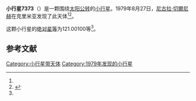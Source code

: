 {{Infobox planet
| bgcolour = #FFFFC0
| name = 7373 Stashis
| symbol = 
| image = 
| caption = 
| discovery = yes
| discovery_ref = 
| discoverer = [[尼古拉·切爾尼赫|尼古拉·切爾尼赫]]
| discovery_site = [[克里米亚|克里米亚]] 
| discovered = 1979年8月27日
| designations = yes
| mp_name = 
| named_after = 
| alt_names = 1979 QX9/ 1977 EN7 / 1990 RA1
| mp_category = [[主带小行星|主带小行星]]
| orbit_ref = <ref name="a">[http://ssd.jpl.nasa.gov/sbdb.cgi?sstr=7373 7373 Stashis] {{Wayback|url=http://ssd.jpl.nasa.gov/sbdb.cgi?sstr=7373 |date=20210723192306 }}，小行星數據庫瀏覽器（JPL Small-Body Database Browser）－[[美国国家航空航天局|美国国家航空航天局]]喷气推进实验室</ref>
| epoch = 2456400.5 (2013年4月18日更新)
| aphelion = {{convert|3.6805419|AU|km|3|abbr=on|lk=out}}
| perihelion = {{convert|2.6157685|AU|km|3|abbr=on}}
| semimajor = {{convert|3.1481552|AU|km|3|abbr=on}}
| eccentricity = 0.1691107
| period = 2040.246469 [[日|日]]<br />5.59[[儒略年|儒略年]]
| avg_speed = 
| inclination = 1.52841
| asc_node = 204.66584
| mean_anomaly = 
| arg_peri = 121.00100
| satellites = 
| physical_characteristics = yes
| dimensions = 
| mass = 
| density = 
| surface_grav = 
| escape_velocity = 
| sidereal_day = 
| axial_tilt = 
| pole_ecliptic_lat = 
| pole_ecliptic_lon = 
| albedo = 
| temperatures= 
| temp_name1 = 
| mean_temp_1 = 
| max_temp_1 = 
| temp_name2 = 
| max_temp_2 = 
| spectral_type = 
| abs_magnitude = 121.00100
}}

'''小行星7373'''（{{lang-en|7373 Stashis}}）是一颗围绕[[太阳|太阳]][[公转|公转]]的[[小行星|小行星]]。1979年8月27日，[[尼古拉·切爾尼赫|尼古拉·切爾尼赫]]在克里米亚发现了此天体<ref name="a" /><ref>{{cite news|title=小行星列表|url=http://cfa-www.harvard.edu/iau/lists/NumberedMPs.txt|accessdate=2013-07-08|newspaper=哈佛大学|archive-date=2008-05-17|archive-url=https://web.archive.org/web/20080517010638/http://cfa-www.harvard.edu/iau/lists/NumberedMPs.txt|dead-url=no}}</ref>。

这颗小行星的[[绝对星等|绝对星等]]为121.00100等<ref name="a" />。

==参考文献==
{{reflist}}
{{Minor Planet Number|[[小行星7372|小行星7372]]|[[小行星7374|小行星7374]]}}

{{小天体}}

[[Category:小行星带天体|Category:小行星带天体]]
[[Category:1979年发现的小行星|Category:1979年发现的小行星]]

{{asteroid-stub}}